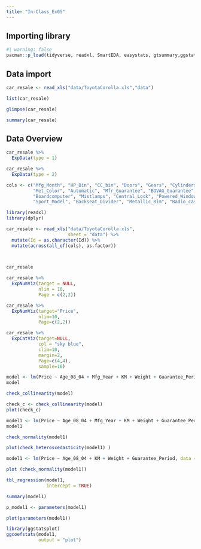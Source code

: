 ```yaml
---
title: "In-Class_Ex05"
---
```


## Importing library

```r
#| warning: false
pacman::p_load(tidyverse, readxl, SmartEDA, easystats, gtsummary,ggstatsplot)
```

## Data import

```r
car_resale <- read_xls("data/ToyotaCorolla.xls","data")
```

```r
list(car_resale)
```

```r
glimpse(car_resale)
```

```r
summary(car_resale)
```

## Data Overview

```r
car_resale %>%
  ExpData(type = 1)
```

```r
car_resale %>%
  ExpData(type = 2)
```

```r
cols <- c("Mfg_Month", "HP_Bin", "CC_bin", "Doors", "Gears", "Cylinders", "Fuel_Type", "Color", "ABS", "Airbag_1",
          "Met_Color", "Automatic", "Mfr_Guarantee", "BOVAG_Guarantee", "CD_Player", "Airbag_2", "Airco", "Automatic_airco", 
          "Boardcomputer", "Mistlamps", "Central_Lock", "Powered_Windows", "Power_Steering", "Radio",
          "Sport_Model", "Backseat_Divider", "Metallic_Rim", "Radio_cassette", "Tow_Bar")

```

```r
library(readxl)
library(dplyr)

car_resale <- read_xls("data/ToyotaCorolla.xls",
                       sheet = "data") %>%
  mutate(Id = as.character(Id)) %>%
  mutate(across(all_of(cols), as.factor))

  
```

```r
car_resale
```

```r
car_resale %>%
  ExpNumViz(target = NULL,
            nlim = 10,
            Page = c(2,2))
```

```r
car_resale %>%
  ExpNumViz(target="Price",
            nlim=10,
            Page=c(2,2))
```

```r

car_resale %>%
  ExpCatViz(target=NULL,
            col = "sky blue",
            clim=10,
            margin=2,
            Page=c(4,4),
            sample=16)
```

```r
model <- lm(Price ~ Age_08_04 + Mfg_Year + KM + Weight + Guarantee_Period, data = car_resale)
model
```

```r
check_collinearity(model)
```

```r
check_c <- check_collinearity(model)
plot(check_c)
```

```r
model1 <- lm(Price ~ Age_08_04 + Mfg_Year + KM + Weight + Guarantee_Period, data = car_resale)
model1
```

```r
check_normality(model1)
```

```r
plot(check_heteroscedasticity(model1) )
```

```r
model1 <- lm(Price ~ Age_08_04 + KM + Weight + Guarantee_Period, data = car_resale)

plot (check_normality(model1))

```

```r
tbl_regression(model1,
               intercept = TRUE)
```

```r
summary(model1)
```

```r
p_model1 <- parameters(model1)
```

```r
plot(parameters(model1))
```

```r
library(ggstatsplot)
ggcoefstats(model1,
            output = "plot")
```
